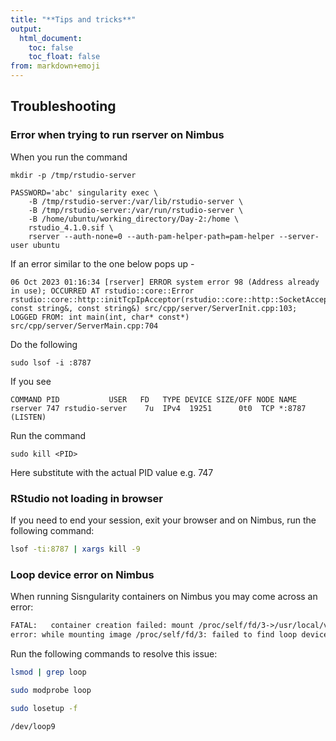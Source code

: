 ```yaml
---
title: "**Tips and tricks**"
output:
  html_document:
    toc: false
    toc_float: false
from: markdown+emoji
---
```


## Troubleshooting 

### Error when trying to run rserver on Nimbus

When you run the command
```
mkdir -p /tmp/rstudio-server  

PASSWORD='abc' singularity exec \  
    -B /tmp/rstudio-server:/var/lib/rstudio-server \  
    -B /tmp/rstudio-server:/var/run/rstudio-server \  
    -B /home/ubuntu/working_directory/Day-2:/home \   
    rstudio_4.1.0.sif \  
    rserver --auth-none=0 --auth-pam-helper-path=pam-helper --server-user ubuntu  

```
If an error similar to the one below pops up - 
```
06 Oct 2023 01:16:34 [rserver] ERROR system error 98 (Address already in use); OCCURRED AT rstudio::core::Error rstudio::core::http::initTcpIpAcceptor(rstudio::core::http::SocketAcceptorService<rstudio_boost::asio::ip::tcp>&, const string&, const string&) src/cpp/server/ServerInit.cpp:103; LOGGED FROM: int main(int, char* const*) src/cpp/server/ServerMain.cpp:704
```

Do the following
```
sudo lsof -i :8787
```

If you see
```
COMMAND PID           USER   FD   TYPE DEVICE SIZE/OFF NODE NAME
rserver 747 rstudio-server    7u  IPv4  19251      0t0  TCP *:8787 (LISTEN)
```

Run the command 

```
sudo kill <PID> 
```
Here substitute <PID> with the actual PID value e.g. 747


### RStudio not loading in browser

If you need to end your session, exit your browser and on Nimbus, run the following command:

```bash
lsof -ti:8787 | xargs kill -9
```

### Loop device error on Nimbus

When running Sisngularity containers on Nimbus you may come across an error:
```default
FATAL:   container creation failed: mount /proc/self/fd/3->/usr/local/var/singularity/mnt/session/rootfs 
error: while mounting image /proc/self/fd/3: failed to find loop device: could not attach image file to loop device: no loop devices available
```
Run the following commands to resolve this issue: 
```bash
lsmod | grep loop
```
```bash
sudo modprobe loop
```
```bash
sudo losetup -f
```
```bash
/dev/loop9
```